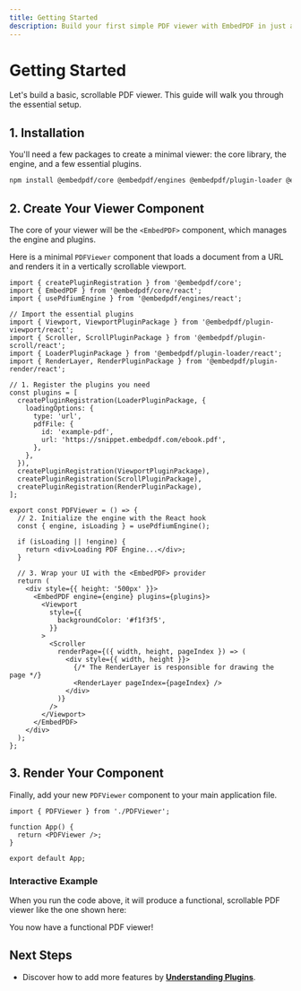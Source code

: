 ```yaml
---
title: Getting Started
description: Build your first simple PDF viewer with EmbedPDF in just a few steps.
---
```


# Getting Started

Let's build a basic, scrollable PDF viewer. This guide will walk you through the essential setup.

## 1. Installation

You'll need a few packages to create a minimal viewer: the core library, the engine, and a few essential plugins.

```sh npm2yarn
npm install @embedpdf/core @embedpdf/engines @embedpdf/plugin-loader @embedpdf/plugin-viewport @embedpdf/plugin-scroll @embedpdf/plugin-render
````

## 2\. Create Your Viewer Component

The core of your viewer will be the `<EmbedPDF>` component, which manages the engine and plugins.

Here is a minimal `PDFViewer` component that loads a document from a URL and renders it in a vertically scrollable viewport.

```tsx copy filename="PDFViewer.tsx"
import { createPluginRegistration } from '@embedpdf/core';
import { EmbedPDF } from '@embedpdf/core/react';
import { usePdfiumEngine } from '@embedpdf/engines/react';

// Import the essential plugins
import { Viewport, ViewportPluginPackage } from '@embedpdf/plugin-viewport/react';
import { Scroller, ScrollPluginPackage } from '@embedpdf/plugin-scroll/react';
import { LoaderPluginPackage } from '@embedpdf/plugin-loader/react';
import { RenderLayer, RenderPluginPackage } from '@embedpdf/plugin-render/react';

// 1. Register the plugins you need
const plugins = [
  createPluginRegistration(LoaderPluginPackage, {
    loadingOptions: {
      type: 'url',
      pdfFile: {
        id: 'example-pdf',
        url: 'https://snippet.embedpdf.com/ebook.pdf',
      },
    },
  }),
  createPluginRegistration(ViewportPluginPackage),
  createPluginRegistration(ScrollPluginPackage),
  createPluginRegistration(RenderPluginPackage),
];

export const PDFViewer = () => {
  // 2. Initialize the engine with the React hook
  const { engine, isLoading } = usePdfiumEngine();

  if (isLoading || !engine) {
    return <div>Loading PDF Engine...</div>;
  }

  // 3. Wrap your UI with the <EmbedPDF> provider
  return (
    <div style={{ height: '500px' }}>
      <EmbedPDF engine={engine} plugins={plugins}>
        <Viewport
          style={{
            backgroundColor: '#f1f3f5',
          }}
        >
          <Scroller
            renderPage={({ width, height, pageIndex }) => (
              <div style={{ width, height }}>
                {/* The RenderLayer is responsible for drawing the page */}
                <RenderLayer pageIndex={pageIndex} />
              </div>
            )}
          />
        </Viewport>
      </EmbedPDF>
    </div>
  );
};
```

## 3\. Render Your Component

Finally, add your new `PDFViewer` component to your main application file.

```tsx filename="App.tsx"
import { PDFViewer } from './PDFViewer';

function App() {
  return <PDFViewer />;
}

export default App;
```

### Interactive Example

When you run the code above, it will produce a functional, scrollable PDF viewer like the one shown here:


<PDFViewer />

You now have a functional PDF viewer!

## Next Steps

  - Discover how to add more features by **[Understanding Plugins](./understanding-plugins.md)**.